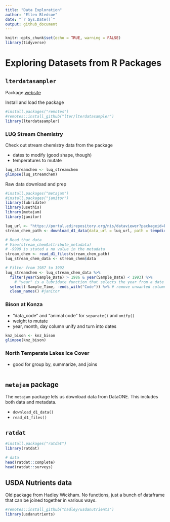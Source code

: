 ```yaml
---
title: "Data Exploration"
author: "Ellen Bledsoe"
date: "`r Sys.Date()`"
output: github_document
---
```


```r
knitr::opts_chunk$set(echo = TRUE, warning = FALSE)
library(tidyverse)
```

# Exploring Datasets from R Packages

## `lterdatasampler`

Package [website](https://lter.github.io/lterdatasampler/)

Install and load the package

```r
#install.packages("remotes")
#remotes::install_github("lter/lterdatasampler")
library(lterdatasampler)
```

### LUQ Stream Chemistry

Check out stream chemistry data from the package

-   dates to modify (good shape, though)
-   temperatures to mutate

```r
luq_streamchem <- luq_streamchem
glimpse(luq_streamchem)
```

Raw data download and prep

```r
#install.packages("metajam")
#install.packages("janitor")
library(lubridate)
library(usethis)
library(metajam)
library(janitor)

luq_url <- "https://portal.edirepository.org/nis/dataviewer?packageid=knb-lter-luq.20.4923053&entityid=a05bda0a0af888cc037ff5dd00dafd7e"
stream_chem_path <- download_d1_data(data_url = luq_url, path = tempdir())

# Read that data
# View(stream_chem$attribute_metadata)
# -9999 is stated a no value in the metadata
stream_chem <- read_d1_files(stream_chem_path)
luq_stream_chem_data <- stream_chem$data

# Filter from 1987 to 1992
luq_streamchem <- luq_stream_chem_data %>%
  filter(year(Sample_Date) > 1986 & year(Sample_Date) < 1993) %>% 
    # "year" is a lubridate function that selects the year from a date column
  select(-Sample_Time, -ends_with("Code")) %>% # remove unwanted columns
  clean_names() #janitor
```

### Bison at Konza

-   "data_code" and "animal code" for `separate()` and `unify()`
-   weight to mutate
-   year, month, day column unify and turn into dates

```r
knz_bison <- knz_bison
glimpse(knz_bison)
```

### North Temperate Lakes Ice Cover

-   good for group by, summarize, and joins

```r

```

## `metajam` package

The `metajam` package lets us download data from DataONE. This includes both data and metadata.

-   `download_d1_data()`
-   `read_d1_files()`

## `ratdat`

```r
#install.packages("ratdat")
library(ratdat)

# data
head(ratdat::complete)
head(ratdat::surveys)
```

## USDA Nutrients data

Old package from Hadley Wickham. No functions, just a bunch of dataframe that can be joined together in various ways.

```r
#remotes::install_github("hadley/usdanutrients")
library(usdanutrients)
```
